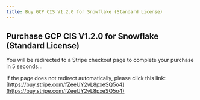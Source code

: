 ```yaml
---
title: Buy GCP CIS V1.2.0 for Snowflake (Standard License)
---
```



<Head>
  <meta httpEquiv="refresh" content="5; url='https://buy.stripe.com/fZeeUY2vL8pxeSQ5o4'" />
</Head>

## Purchase GCP CIS V1.2.0 for Snowflake (Standard License)

You will be redirected to a Stripe checkout page to complete your purchase in 5 seconds…

If the page does not redirect automatically, please click this link: [https://buy.stripe.com/fZeeUY2vL8pxeSQ5o4](https://buy.stripe.com/fZeeUY2vL8pxeSQ5o4)
